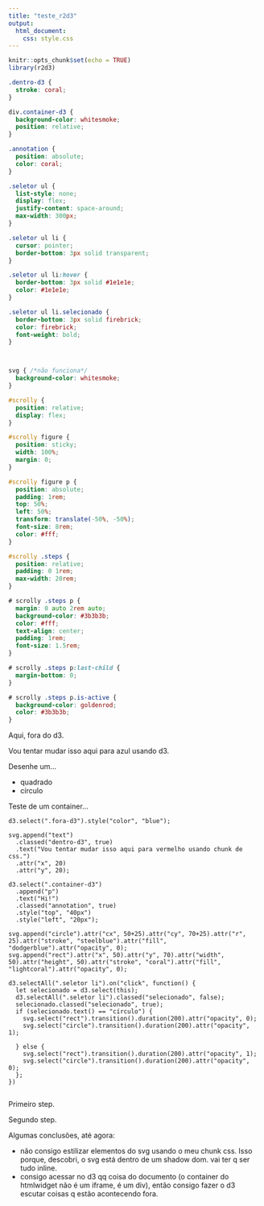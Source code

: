 ```yaml
---
title: "teste_r2d3"
output:
  html_document:
    css: style.css
---
```


```r
knitr::opts_chunk$set(echo = TRUE)
library(r2d3)
```


```css
.dentro-d3 {
  stroke: coral;
}

div.container-d3 {
  background-color: whitesmoke;
  position: relative;
}

.annotation {
  position: absolute;
  color: coral;
}

.seletor ul {
  list-style: none;
  display: flex;
  justify-content: space-around;
  max-width: 300px;
}

.seletor ul li {
  cursor: pointer;
  border-bottom: 3px solid transparent;
}

.seletor ul li:hover {
  border-bottom: 3px solid #1e1e1e;
  color: #1e1e1e;  
}

.seletor ul li.selecionado {
  border-bottom: 3px solid firebrick;
  color: firebrick;
  font-weight: bold;
}



svg { /*não funciona*/
  background-color: whitesmoke;
} 

#scrolly {
  position: relative;
  display: flex;
}

#scrolly figure {
  position: sticky;
  width: 100%;
  margin: 0;
}

#scrolly figure p {
  position: absolute;
  padding: 1rem;
  top: 50%;
  left: 50%;
  transform: translate(-50%, -50%);
  font-size: 8rem;
  color: #fff;
}

#scrolly .steps {
  position: relative;
  padding: 0 1rem;
  max-width: 20rem;
}

# scrolly .steps p {
  margin: 0 auto 2rem auto;
  background-color: #3b3b3b;
  color: #fff;
  text-align: center;
  padding: 1rem;
  font-size: 1.5rem;
}

# scrolly .steps p:last-child {
  margin-bottom: 0;
}

# scrolly .steps p.is-active {
  background-color: goldenrod;
  color: #3b3b3b;
}

```


Aqui, fora do d3.

Vou tentar mudar isso aqui para [azul]{.fora-d3} usando d3.

Desenhe um...

::::: {.seletor}
* quadrado
* círculo
:::::

Teste de um container...

::::: {.super}
<div class="container-d3">

```d3
d3.select(".fora-d3").style("color", "blue");

svg.append("text")
  .classed("dentro-d3", true)
  .text("Vou tentar mudar isso aqui para vermelho usando chunk de css.")
  .attr("x", 20)
  .attr("y", 20);
  
d3.select(".container-d3")
  .append("p")
  .text("Hi!")
  .classed("annotation", true)
  .style("top", "40px")
  .style("left", "20px");
  
svg.append("circle").attr("cx", 50+25).attr("cy", 70+25).attr("r", 25).attr("stroke", "steelblue").attr("fill", "dodgerblue").attr("opacity", 0);
svg.append("rect").attr("x", 50).attr("y", 70).attr("width", 50).attr("height", 50).attr("stroke", "coral").attr("fill", "lightcoral").attr("opacity", 0);
  
d3.selectAll(".seletor li").on("click", function() {
  let selecionado = d3.select(this);
  d3.selectAll(".seletor li").classed("selecionado", false);
  selecionado.classed("selecionado", true);
  if (selecionado.text() == "círculo") {
    svg.select("rect").transition().duration(200).attr("opacity", 0);
    svg.select("circle").transition().duration(200).attr("opacity", 1);

  } else {
    svg.select("rect").transition().duration(200).attr("opacity", 1);
    svg.select("circle").transition().duration(200).attr("opacity", 0);
  };
})

```
</div>

:::::

<div id="scrolly">

<figure>

```d3

```

</figure>

::::: {.steps}

Primeiro step.

Segundo step.

:::::

</div>


Algumas conclusões, até agora:

* não consigo estilizar elementos do svg usando o meu chunk css. Isso porque, descobri, o svg está dentro de um shadow dom. vai ter q ser tudo inline.
* consigo acessar no d3 qq coisa do documento (o container do htmlwidget não é um iframe, é um div), então consigo fazer o d3 escutar coisas q estão acontecendo fora.


